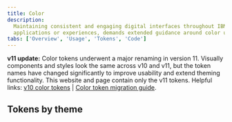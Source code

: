 ```yaml
---
title: Color
description:
  Maintaining consistent and engaging digital interfaces throughout IBM, whether
  applications or experiences, demands extended guidance around color usage.
tabs: ['Overview', 'Usage', 'Tokens', 'Code']
---
```



<InlineNotification>

**v11 update:** Color tokens underwent a major renaming in version 11. Visually
components and styles look the same across v10 and v11, but the token names have
changed significantly to improve usability and extend theming functionality.
This website and page contain only the v11 tokens. Helpful links:
[v10 color tokens](https://v10.carbondesignsystem.com/guidelines/color/usage) |
[Color token migration guide](/migrating/guide/design#color-tokens-breaking).

</InlineNotification>

## Tokens by theme

<ColorTokenTable />
